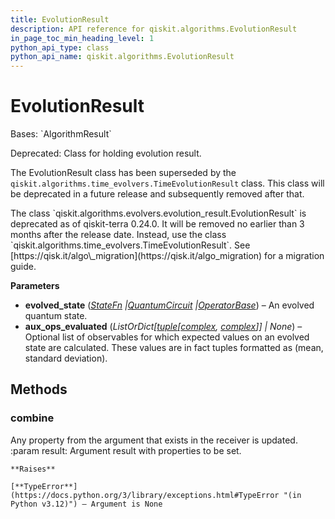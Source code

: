 ```yaml
---
title: EvolutionResult
description: API reference for qiskit.algorithms.EvolutionResult
in_page_toc_min_heading_level: 1
python_api_type: class
python_api_name: qiskit.algorithms.EvolutionResult
---
```


# EvolutionResult

<Class id="qiskit.algorithms.EvolutionResult" isDedicatedPage={true} github="https://github.com/qiskit/qiskit/tree/stable/0.46/qiskit/algorithms/evolvers/evolution_result.py" signature="qiskit.algorithms.EvolutionResult(evolved_state, aux_ops_evaluated=None)">
  Bases: `AlgorithmResult`

  Deprecated: Class for holding evolution result.

  The EvolutionResult class has been superseded by the `qiskit.algorithms.time_evolvers.TimeEvolutionResult` class. This class will be deprecated in a future release and subsequently removed after that.

  <Admonition title="Deprecated since version 0.24.0" type="danger">
    The class `qiskit.algorithms.evolvers.evolution_result.EvolutionResult` is deprecated as of qiskit-terra 0.24.0. It will be removed no earlier than 3 months after the release date. Instead, use the class `qiskit.algorithms.time_evolvers.TimeEvolutionResult`. See [https://qisk.it/algo\_migration](https://qisk.it/algo_migration) for a migration guide.
  </Admonition>

  **Parameters**

  *   **evolved\_state** ([*StateFn*](qiskit.opflow.state_fns.StateFn "qiskit.opflow.state_fns.StateFn")  *|*[*QuantumCircuit*](qiskit.circuit.QuantumCircuit "qiskit.circuit.QuantumCircuit")  *|*[*OperatorBase*](qiskit.opflow.OperatorBase "qiskit.opflow.OperatorBase")) – An evolved quantum state.
  *   **aux\_ops\_evaluated** (*ListOrDict\[*[*tuple*](https://docs.python.org/3/library/stdtypes.html#tuple "(in Python v3.12)")*\[*[*complex*](https://docs.python.org/3/library/functions.html#complex "(in Python v3.12)")*,* [*complex*](https://docs.python.org/3/library/functions.html#complex "(in Python v3.12)")*]] | None*) – Optional list of observables for which expected values on an evolved state are calculated. These values are in fact tuples formatted as (mean, standard deviation).

  ## Methods

  ### combine

  <Function id="qiskit.algorithms.EvolutionResult.combine" signature="combine(result)">
    Any property from the argument that exists in the receiver is updated. :param result: Argument result with properties to be set.

    **Raises**

    [**TypeError**](https://docs.python.org/3/library/exceptions.html#TypeError "(in Python v3.12)") – Argument is None
  </Function>
</Class>

